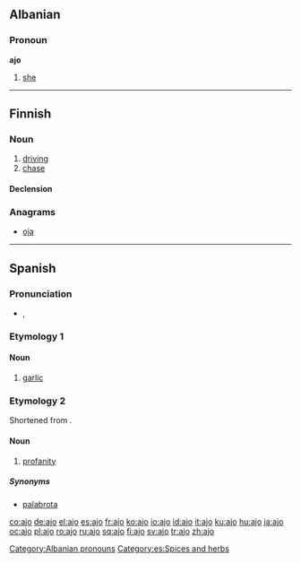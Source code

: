 {{also|ajö}}
==Albanian==

===Pronoun===
'''ajo'''

# [[she]]

[[Category:Albanian pronouns]]

----

==Finnish==

===Noun===
{{infl|fi|noun}}

# [[driving]]
# [[chase]]

====Declension====
{{fi-decl-valo|aj|||o}}

===Anagrams===
* [[oja]]

----

==Spanish==

===Pronunciation===
* {{IPA|/'axo/|lang=es}}, {{SAMPA|/'axo/}}

===Etymology 1===
{{etyl|la|es}} {{term|alium|lang=la}}

====Noun====
{{es-noun-m}}

# [[garlic]]

===Etymology 2===
Shortened from {{term|carajo|car'''ajo'''|lang=es}}.

====Noun====
{{es-noun-m}}

# [[profanity]]

=====Synonyms=====
* [[palabrota]]

[[Category:es:Spices and herbs]]

[[co:ajo]]
[[de:ajo]]
[[el:ajo]]
[[es:ajo]]
[[fr:ajo]]
[[ko:ajo]]
[[io:ajo]]
[[id:ajo]]
[[it:ajo]]
[[ku:ajo]]
[[hu:ajo]]
[[ja:ajo]]
[[oc:ajo]]
[[pl:ajo]]
[[ro:ajo]]
[[ru:ajo]]
[[sq:ajo]]
[[fi:ajo]]
[[sv:ajo]]
[[tr:ajo]]
[[zh:ajo]]